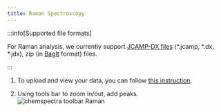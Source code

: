 ```yaml
---
title: Raman Spectroscopy
---
```


:::info[Supported file formats]

For Raman analysis, we currently support [JCAMP-DX files](https://iupac.org/what-we-do/digital-standards/jcamp-dx/) (\*.jcamp, \*.dx, \*.jdx), zip (in [BagIt](https://en.wikipedia.org/wiki/BagIt) format) files.

:::

1. To upload and view your data, you can follow [this instruction](../chemspectra#how-to-use-chemspectra).

2. Using tools bar to zoom in/out, add peaks.
   ![chemspectra toolbar Raman](/img/chemspectra/raman/chemspectra_raman.png)
